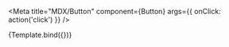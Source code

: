 

<Meta
  title="MDX/Button"
  component={Button}
  args={{
    onClick: action('click')
  }}
/>


<Canvas>
  <Story
    name="Simple Button"
    args={{
      children: "Simple Button"
    }}
  >
    {Template.bind({})}
  </Story>
</Canvas>
